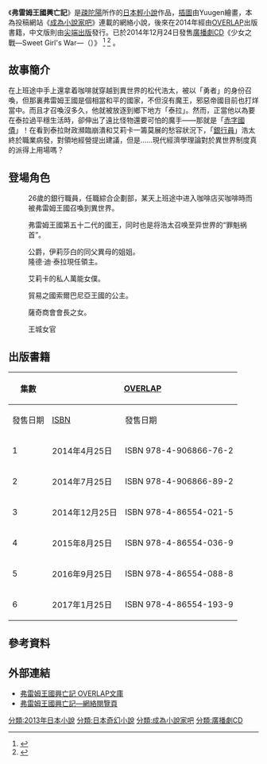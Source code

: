{{expand|time=2016-05-20T11:00:46+00:00}}
{{未完結}}
{{Infobox animanga/Headerofja
|標題 = 弗雷姆王國興亡記
|圖像 = 弗雷姆王國興亡記.jpg
|尺寸 = 257px
|說明 = 小說第一冊封面
|日文名稱 = フレイム王国興亡記
|英文名稱 = Fate Annals of the Flame Kingdom
|假名 = 
|羅馬字 = 
|類型 = [[奇幻作品|奇幻]]、經濟
}}
{{Infobox animanga/Novel
|輕小說 = 是
|作者 = [[疎陀陽|疎陀陽]]
|插圖 = Yuugen
|出版社 = {{flagicon|JPN}} [[OVERLAP|OVERLAP]]<br/>{{flagicon|TWN}} [[尖端出版|尖端出版]]
|label = {{flagicon|JPN}} [[OVERLAP文庫|OVERLAP文庫]]<br/>{{flagicon|TWN}} 浮文字
|網絡 = [[成為小說家吧|成為小說家吧]]
|連載雜誌 = 
|開始 = 2013年2月18日
|結束 = 
|冊數 = 刊載6冊<small>（2017年1月）</small>
}}
{{Infobox animanga/Footerofja}}

《'''弗雷姆王國興亡記'''》是[[疎陀陽|疎陀陽]]所作的[[日本|日本]][[輕小說|輕小說]]作品，[[插圖|插圖]]由Yuugen繪畫，本為投稿網站《[[成為小說家吧|成為小說家吧]]》連載的網絡小說，後來在2014年經由[[OVERLAP|OVERLAP]]出版書籍，中文版則由[[尖端出版|尖端出版]]發行。已於2014年12月24日發售[[廣播劇CD|廣播劇CD]]《少女之戰―Sweet Girl's War―（{{lang|ja|乙女の戦い―Sweet Girl's War―}}）》
<ref>{{cite web|script-title=ja:「フレイム王国興亡記」ドラマCD「乙女の戦い―Sweet Girl's War―」|url=http://www.toranoana.jp/toranoanarecords/flame_kingdom/|website=TORANOANA RECORDS|accessdate=2017年12月31日|date=2014年10月31日|language=ja|archive-date=2021年4月23日|archive-url=https://web.archive.org/web/20210423084241/https://www.toranoana.jp/toranoanarecords/flame_kingdom/|dead-url=no}}</ref>
<ref>{{cite web|script-title=ja:「フレイム王国興亡記」ドラマCD「乙女の戦い―Sweet Girl's War―」|url=http://joshinweb.jp/dp/4571481680167.html|website=Joshin Web|accessdate=2018年12月16日|date=2014年10月31日|language=ja|archive-date=2018年12月15日|archive-url=https://web.archive.org/web/20181215223116/http://joshinweb.jp/dp/4571481680167.html|dead-url=no}}</ref>
。

== 故事簡介 ==
在上班途中手上還拿着咖啡就穿越到異世界的松代浩太，被以「勇者」的身份召喚，但那裏弗雷姆王國是個相當和平的國家，不但沒有魔王，邪惡帝國目前也打烊當中。而且才召喚沒多久，他就被放逐到鄉下地方「泰拉」。然而，正當他以為要在泰拉過平穩生活時，卻伸出了遠比怪物還要可怕的魔手——那就是「[[赤字|赤字國債]]」！在看到泰拉財政瀕臨崩潰和艾莉卡一籌莫展的愁容狀況下，「[[銀行櫃員|銀行員]]」浩太終於職業病發，對領地經營提出建議，但是……現代經濟學理論對於異世界制度真的派得上用場嗎？

== 登場角色 ==
; {{nihongo|松代浩太|松代浩太|聲：[[間島淳司|間島淳司]]}}
: 26歲的銀行職員，任職綜合企劃部，某天上班途中进入咖啡店买咖啡時而被弗雷姆王國召喚到異世界。

; {{nihongo|伊莉莎白·歐連菲爾特·弗雷姆|エリザベート·オーレンフェルト·フレイム|聲：[[金元壽子|金元壽子]]}}
: 弗雷姆王國第五十二代的國王，同时也是将浩太召唤至异世界的“罪魁祸首”。

; {{nihongo|艾莉卡·歐連菲爾特·方·弗雷姆|エリカ·オーレンフェルト·ファン·フレイム|聲：[[南條愛乃|南條愛乃]]}}
: 公爵，伊莉莎白的同父異母的姐姐。
: 隆德·迪·泰拉現任領主。

; {{nihongo|艾蜜莉·諾茨費爾特|エミリ·ノーツフィルト|聲：[[藤村步|藤村步]]}}
: 艾莉卡的私人萬能女僕。

; {{nihongo|索尼婭·索爾巴尼亞|ソニア・ソルバニア|聲：[[東山奈央|東山奈央]]}}
: 貿易之國索爾巴尼亞王國的公主。

; {{nihongo|瑪莉亞·薩奇|マリア・サーチ|聲：[[原由實|原由實]]}}
: 薩奇商會會長之女。

; {{nihongo|諾艾兒·海希曼|ノエル・ハインヒマン|聲：[[洲崎綾|洲崎綾]]}}
:  王城女官

== 出版書籍 ==
{| class="wikitable" style="font-size:small;"
!rowspan="2"|集數
!colspan="2"|{{flagicon|JPN}} [[OVERLAP|OVERLAP]]
!colspan="2"|{{flagicon|TWN}} [[尖端出版|尖端出版]]
|-
!發售日期!![[ISBN|ISBN]]!!發售日期!![[ISBN|ISBN]]
|-
! 1
| 2014年4月25日 || ISBN 978-4-906866-76-2
| 2016年3月23日 || ISBN 978-957-10-6473-4
|-
! 2
| 2014年7月25日 || ISBN 978-4-906866-89-2
| 2016年5月19日 || ISBN 978-957-10-6602-8
|-
! 3
| 2014年12月25日 || ISBN 978-4-86554-021-5
| 2016年10月20日 || ISBN 978-957-10-6938-8
|-
! 4
| 2015年8月25日 || ISBN 978-4-86554-036-9
| 2017年2月8日 || ISBN 978-957-10-7088-9
|-
! 5
| 2016年9月25日 || ISBN 978-4-86554-088-8
| 2017年7月13日 || ISBN 978-957-107-512-9
|-
! 6
| 2017年1月25日 || ISBN 978-4-86554-193-9
| 2018年1月12日 || ISBN 978-957-107-910-3
|}

== 參考資料 ==
{{reflist}}

== 外部連結 ==
* [http://over-lap.co.jp/narou/906866762/ 弗雷姆王國興亡記 OVERLAP文庫] {{Wayback|url=http://over-lap.co.jp/narou/906866762/ |date=20210906105328 }}{{ja icon}}
* [http://ncode.syosetu.com/n5870bn/ 弗雷姆王國興亡記—網絡閱覽頁]{{ja icon}}
{{DEFAULTSORT:FUREIMU}}
[[分類:2013年日本小說|分類:2013年日本小說]]
[[分類:日本奇幻小說|分類:日本奇幻小說]]
[[分類:成為小說家吧|分類:成為小說家吧]]
[[分類:廣播劇CD|分類:廣播劇CD]]